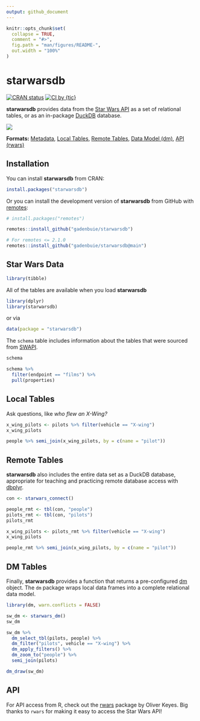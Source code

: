 ```yaml
---
output: github_document
---
```


<!-- README.md is generated from README.Rmd. Please edit that file -->

```r
knitr::opts_chunk$set(
  collapse = TRUE,
  comment = "#>",
  fig.path = "man/figures/README-",
  out.width = "100%"
)
```

[swapi]: https://swapi.dev
[rwars]: https://github.com/Ironholds/rwars
[dbplyr]: https://dbplyr.tidyverse.org/
[dm]: https://krlmlr.github.io/dm/
[duckdb]: https://duckdb.org

# starwarsdb

<!-- badges: start -->
[![CRAN status](https://www.r-pkg.org/badges/version/starwarsdb)](https://CRAN.R-project.org/package=starwarsdb)
[![CI by {tic}](https://github.com/gadenbuie/starwarsdb/workflows/CI%20by%20%7Btic%7D/badge.svg)](https://github.com/gadenbuie/starwarsdb/actions)
<!-- badges: end -->

**starwarsdb** provides data from the [Star Wars API][swapi] as a set of relational tables, or as an in-package [DuckDB] database.

![](`r knitr::fig_chunk("starwars-data-model", "png")`)

**Formats:** 
[Metadata](#star-wars-data),
[Local Tables](#local-tables),
[Remote Tables](#remote-tables),
[Data Model (dm)](#dm-tables),
[API (rwars)](#api)

## Installation

You can install **starwarsdb** from CRAN:

``` r
install.packages("starwarsdb")
```

Or you can install the development version of **starwarsdb** from GitHub with [remotes](https://remotes.r-lib.org):

``` r
# install.packages("remotes")

remotes::install_github("gadenbuie/starwarsdb")

# For remotes <= 2.1.0
remotes::install_github("gadenbuie/starwarsdb@main")
```

## Star Wars Data

```r
library(tibble)
```

All of the tables are available when you load **starwarsdb**

```r
library(dplyr)
library(starwarsdb)
```

or via

```r
data(package = "starwarsdb")
```

The `schema` table includes information about the tables that were sourced from [SWAPI].

```r
schema
```

```r
schema %>% 
  filter(endpoint == "films") %>% 
  pull(properties)
```

## Local Tables

Ask questions, like _who flew an X-Wing?_

```r
x_wing_pilots <- pilots %>% filter(vehicle == "X-wing")
x_wing_pilots

people %>% semi_join(x_wing_pilots, by = c(name = "pilot"))
```

## Remote Tables

**starwarsdb** also includes the entire data set as a DuckDB database,
appropriate for teaching and practicing remote database access with [dbplyr].

```r
con <- starwars_connect()

people_rmt <- tbl(con, "people")
pilots_rmt <- tbl(con, "pilots")
pilots_rmt

x_wing_pilots <- pilots_rmt %>% filter(vehicle == "X-wing")
x_wing_pilots

people_rmt %>% semi_join(x_wing_pilots, by = c(name = "pilot"))
```

## DM Tables

Finally, **starwarsdb** provides a function that returns a pre-configured [dm] object.
The `dm` package wraps local data frames into a complete relational data model.

```r
library(dm, warn.conflicts = FALSE)

sw_dm <- starwars_dm()
sw_dm

sw_dm %>%
  dm_select_tbl(pilots, people) %>%
  dm_filter("pilots", vehicle == "X-wing") %>%
  dm_apply_filters() %>%
  dm_zoom_to("people") %>%
  semi_join(pilots)
```

```r
dm_draw(sw_dm)
```

## API

For API access from R, check out the [rwars] package by Oliver Keyes.
Big thanks to `rwars` for making it easy to access the Star Wars API!
